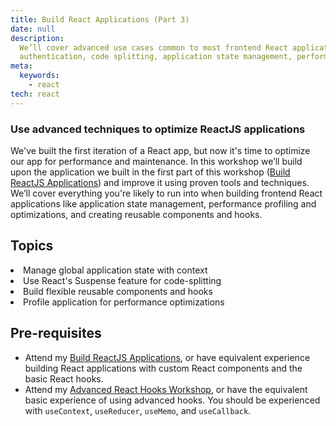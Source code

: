 ```yaml
---
title: Build React Applications (Part 3)
date: null
description:
  We’ll cover advanced use cases common to most frontend React applications like
  authentication, code splitting, application state management, performance.
meta:
  keywords:
    - react
tech: react
---
```



### Use advanced techniques to optimize ReactJS applications

We've built the first iteration of a React app, but now it's time to optimize
our app for performance and maintenance. In this workshop we’ll build upon the
application we built in the first part of this workshop
([Build ReactJS Applications](/workshops/build-react-apps)) and improve it using
proven tools and techniques. We’ll cover everything you're likely to run into
when building frontend React applications like application state management,
performance profiling and optimizations, and creating reusable components and
hooks.

## Topics

<List>
  <Li checked>Manage global application state with context</Li>
  <Li checked>Use React's Suspense feature for code-splitting</Li>
  <Li checked>Build flexible reusable components and hooks</Li>
  <Li checked>Profile application for performance optimizations</Li>
</List>

## Pre-requisites

- Attend my [Build ReactJS Applications](/workshops/build-react-apps), or have
  equivalent experience building React applications with custom React components
  and the basic React hooks.
- Attend my [Advanced React Hooks Workshop](/workshops/advanced-react-hooks), or
  have the equivalent basic experience of using advanced hooks. You should be
  experienced with `useContext`, `useReducer`, `useMemo`, and `useCallback`.
